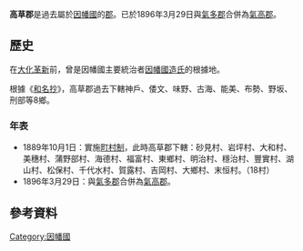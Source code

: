 {{日本郡 (廢除)
| 郡 = 高草郡
| 日文原名 = 高草郡
| 平假名 = たかくさぐん
| 羅馬字拼音 = Takakusa-gun
| 地圖 =
| 廢除時間 = 1896年3月29日
| 廢除理由 = 合併
| 廢除時處置 = [[氣多郡_(鳥取縣)|氣多郡]]、'''高草郡''' → [[氣高郡|氣高郡]]
| 現在郡 = 鳥取市
| 都道府縣 = 鳥取縣
| 編號 = 
| 町 = 
| 村 = 18
| 經度 = 
| 緯度 = 
| 註記 = 
|}}
'''高草郡'''是過去屬於[[因幡國|因幡國]]的[[郡|郡]]。已於1896年3月29日與[[氣多郡_(鳥取縣)|氣多郡]]合併為[[氣高郡|氣高郡]]。

==歷史==
在[[大化革新|大化革新]]前，曾是因幡國主要統治者[[因幡國造氏|因幡國造氏]]的根據地。

根據《[[和名類聚抄|和名抄]]》，高草郡過去下轄神戶、倭文、味野、古海、能美、布勢、野坂、刑部等8鄉。

===年表===
* 1889年10月1日：實施[[町村制|町村制]]，此時高草郡下轄：砂見村、岩坪村、大和村、美穗村、蒲野部村、海德村、福富村、東鄉村、明治村、穩治村、豐實村、湖山村、松保村、千代水村、賀露村、吉岡村、大鄉村、末恒村。（18村）
* 1896年3月29日：與[[氣多郡_(鳥取縣)|氣多郡]]合併為[[氣高郡|氣高郡]]。

==參考資料==
{{reflist}}

{{因幡國的郡}}

[[Category:因幡國|Category:因幡國]]